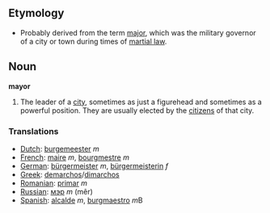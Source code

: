 ==Etymology==
*Probably derived from the term [[major]], which was the military governor of a city or town during times of [[martial law]].

==Noun==
'''mayor'''

#The leader of a [[city]], sometimes as just a figurehead and sometimes as a powerful position.  They are usually elected by the [[citizen]]s of that city.
===Translations===
*[[Dutch]]: [[burgemeester]] ''m''
*[[French]]: [[maire]] ''m'', [[bourgmestre]] ''m''
*[[German]]: [[bürgermeister]] ''m'', [[bürgermeisterin]] ''f''
*[[Greek]]: [[demarchos]]/[[dimarchos]]
*[[Romanian]]: [[primar]] ''m''
*[[Russian]]: [[мэр]] ''m'' (m&ecirc;r)
*[[Spanish]]: [[alcalde]] ''m'', [[burgmaestro]] ''m''B